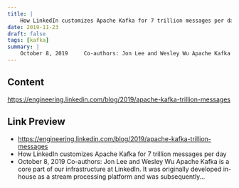 ```yaml
---
title: |
    How LinkedIn customizes Apache Kafka for 7 trillion messages per day
date: 2019-11-23
draft: false
tags: [kafka]
summary: |
    October 8, 2019     Co-authors: Jon Lee and Wesley Wu Apache Kafka is a core part of our infrastructure at LinkedIn. It was originally developed in-house as a stream processing platform and was subsequently...
---
```


## Content

https://engineering.linkedin.com/blog/2019/apache-kafka-trillion-messages

## Link Preview

- https://engineering.linkedin.com/blog/2019/apache-kafka-trillion-messages
- How LinkedIn customizes Apache Kafka for 7 trillion messages per day
- October 8, 2019     Co-authors: Jon Lee and Wesley Wu Apache Kafka is a core part of our infrastructure at LinkedIn. It was originally developed in-house as a stream processing platform and was subsequently...
